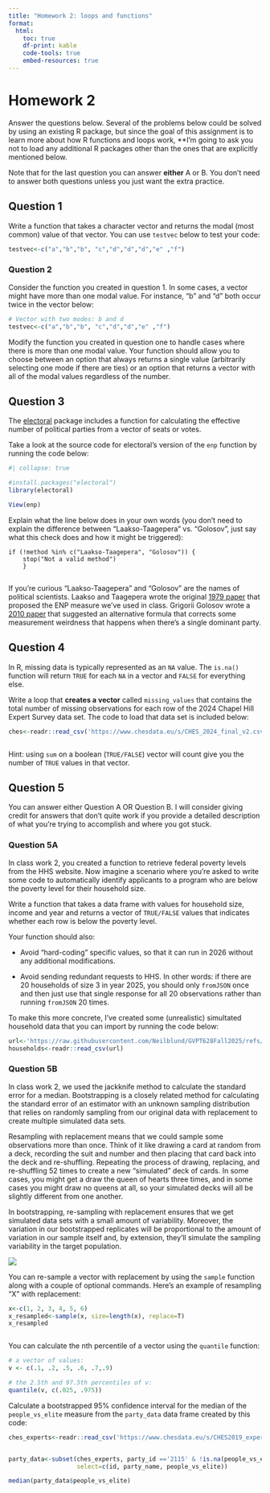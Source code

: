 ```yaml
---
title: "Homework 2: loops and functions"
format:
  html:
    toc: true
    df-print: kable
    code-tools: true
    embed-resources: true
---
```



# Homework 2

Answer the questions below. Several of the problems below could be solved by using an existing R package, but since the goal of this assignment is to learn more about how R functions and loops work, **I'm going to ask you not to load any additional R packages other than the ones that are explicitly mentioned below.

Note that for the last question you can answer **either** A or B. You don't need to answer both questions unless you just want the extra practice.

## Question 1

Write a function that takes a character vector and returns the modal (most common) value of that vector. You can use `testvec` below to test your code:

```r

testvec<-c("a","b","b", "c","d","d","d","e" ,"f")

```

### Question 2

Consider the function you created in question 1. In some cases, a vector might have more than one modal value. For instance, "b" and "d" both occur twice in the vector below:

```r
# Vector with two modes: b and d
testvec<-c("a","b","b", "c","d","d","e" ,"f")


```


Modify the function you created in question one to handle cases where there is more than one modal value. Your function should allow you to choose between an option that always returns a single value (arbitrarily selecting one mode if there are ties) or an option that returns a vector with all of the modal values regardless of the number.


## Question 3

The [electoral](https://cran.r-project.org/web/packages/electoral/index.html) package includes a function for calculating the effective number of political parties from a vector of seats or votes.

Take a look at the source code for electoral's version of the `enp` function by running the code below:

```r
#| collapse: true

#install.packages("electoral")
library(electoral)

View(enp)


```

Explain what the line below does in your own words (you don't need to explain the difference between "Laakso-Taagepera" vs. "Golosov", just say what this check does and how it might be triggered):

```         
if (!method %in% c("Laakso-Taagepera", "Golosov")) {
    stop("Not a valid method")
    }
    
```

::: column-margin
If you're curious "Laakso-Taagepera" and "Golosov" are the names of political scientists. Laakso and Taagepera wrote the original [1979 paper](https://journals-sagepub-com.proxy-um.researchport.umd.edu/doi/10.1177/001041407901200101) that proposed the ENP measure we've used in class. Grigorii Golosov wrote a [2010 paper](https://www-tandfonline-com.proxy-um.researchport.umd.edu/doi/abs/10.1080/23745118.2014.974342) that suggested an alternative formula that corrects some measurement weirdness that happens when there's a single dominant party.
:::

## Question 4

In R, missing data is typically represented as an `NA` value. The `is.na()` function will return `TRUE` for each `NA` in a vector and `FALSE` for everything else. 

Write a loop that **creates a vector** called `missing_values` that contains the total number of missing observations for each row of the 2024 Chapel Hill Expert Survey data set. The code to load that data set is included below:

```r


ches<-readr::read_csv('https://www.chesdata.eu/s/CHES_2024_final_v2.csv')



```


Hint: using `sum` on a boolean (`TRUE/FALSE`) vector will count give you the number of `TRUE` values in that vector.




## Question 5

You can answer either Question A OR Question B. I will consider giving credit for answers that don't quite work if you provide a detailed description of what you're trying to accomplish and where you got stuck.

### Question 5A

In class work 2, you created a function to retrieve federal poverty levels from the HHS website. Now imagine a scenario where you're asked to write some code to automatically identify applicants to a program who are below the poverty level for their household size. 



Write a function that takes a data frame with values for household size, income and year and returns a vector of `TRUE/FALSE` values that indicates whether each row is below the poverty level. 

Your function should also:

- Avoid "hard-coding" specific values, so that it can run in 2026 without any additional modifications.

- Avoid sending redundant requests to HHS. In other words: if there are 20 households of size 3 in year 2025, you should only `fromJSON` once and then just use that single response for all 20 observations rather than running `fromJSON` 20 times.

To make this more concrete, I've created some (unrealistic) simultated household data that you can import by running the code below:

```r

url<-'https://raw.githubusercontent.com/Neilblund/GVPT628Fall2025/refs/heads/main/Data/fake_households.csv'
households<-readr::read_csv(url)
```




### Question 5B

In class work 2, we used the jackknife method to calculate the standard error for a median. Bootstrapping is a closely related method for calculating the standard error of an estimator with an unknown sampling distribution that relies on randomly sampling from our original data with replacement to create multiple simulated data sets.

::: column-margin
Resampling with replacement means that we could sample some observations more than once. Think of it like drawing a card at random from a deck, recording the suit and number and then placing that card back into the deck and re-shuffling. Repeating the process of drawing, replacing, and re-shuffling 52 times to create a new "simulated" deck of cards. In some cases, you might get a draw the queen of hearts three times, and in some cases you might draw no queens at all, so your simulated decks will all be slightly different from one another.

In bootstrapping, re-sampling with replacement ensures that we get simulated data sets with a small amount of variability. Moreover, the variation in our bootstrapped replicates will be proportional to the amount of variation in our sample itself and, by extension, they'll simulate the sampling variability in the target population.

:::


![](images/bootstrap_algo.png)

You can re-sample a vector with replacement by using the `sample` function along with a couple of optional commands. Here's an example of resampling "X" with replacement:

```r
x<-c(1, 2, 3, 4, 5, 6)
x_resampled<-sample(x, size=length(x), replace=T)
x_resampled



```

You can calculate the nth percentile of a vector using the `quantile` function:

```r
# a vector of values:
v <- c(.1, .2, .5, .6, .7,.9)

# the 2.5th and 97.5th percentiles of v:
quantile(v, c(.025, .975))


```


Calculate a bootstrapped 95% confidence interval for the median of the `people_vs_elite` measure from the `party_data` data frame created by this code:

```r
ches_experts<-readr::read_csv('https://www.chesdata.eu/s/CHES2019_experts.csv')


party_data<-subset(ches_experts, party_id =='2115' & !is.na(people_vs_elite), 
                   select=c(id, party_name, people_vs_elite))

median(party_data$people_vs_elite)

```



